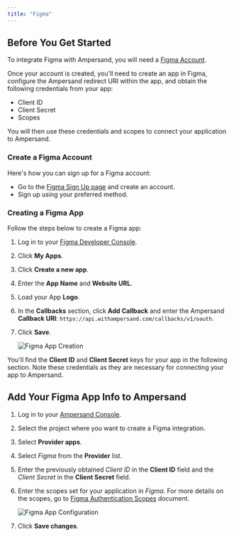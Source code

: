 ```yaml
---
title: "Figma"
---
```


## Before You Get Started

To integrate Figma with Ampersand, you will need a [Figma Account](https://www.figma.com/signup).

Once your account is created, you'll need to create an app in Figma, configure the Ampersand redirect URI within the app, and obtain the following credentials from your app:

- Client ID
- Client Secret
- Scopes

You will then use these credentials and scopes to connect your application to Ampersand.

### Create a Figma Account

Here's how you can sign up for a Figma account:

- Go to the [Figma Sign Up page](https://www.figma.com/signup) and create an account.
- Sign up using your preferred method.

### Creating a Figma App

Follow the steps below to create a Figma app:

1. Log in to your [Figma Developer Console](https://www.figma.com/developers).
2. Click **My Apps**.
3. Click **Create a new app**.
4. Enter the **App Name** and **Website URL**.
5. Load your App **Logo**.
6. In the **Callbacks** section, click **Add Callback** and enter the Ampersand **Callback URI**: `https://api.withampersand.com/callbacks/v1/oauth`.
7. Click **Save**.

   ![Figma App Creation](/images/498f276-Figma1.gif)

You'll find the **Client ID** and **Client Secret** keys for your app in the following section. Note these credentials as they are necessary for connecting your app to Ampersand.

## Add Your Figma App Info to Ampersand

1. Log in to your [Ampersand Console](https://console.withampersand.com).
2. Select the project where you want to create a Figma integration.
3. Select **Provider apps**.
4. Select _Figma_ from the **Provider** list.
5. Enter the previously obtained _Client ID_ in the **Client ID** field and the _Client Secret_ in the **Client Secret** field.
6. Enter the scopes set for your application in _Figma_. For more details on the scopes, go to [Figma Authentication Scopes](https://www.figma.com/developers/api#authentication-scopes) document.

   ![Figma App Configuration](/images/53b2627-figma2.gif)

7. Click **Save changes**.

